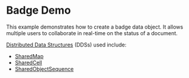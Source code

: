 
<Meta title="React Demos/Badge" component={FluidLoader} />

# Badge Demo

This example demonstrates how to create a badge data object. It allows multiple
users to collaborate in real-time on the status of a document.

<a href="https://ashy-mud-0acebac10.azurestaticapps.net/docs/concepts/dds/" target="_blank">Distributed Data Structures</a> (DDSs) used include:

* <a href="https://ashy-mud-0acebac10.azurestaticapps.net/apis/map/sharedmap/" target="_blank">SharedMap</a>
* <a href="https://ashy-mud-0acebac10.azurestaticapps.net/apis/cell/sharedcell/" target="_blank">SharedCell</a>
* <a href="https://ashy-mud-0acebac10.azurestaticapps.net/apis/sequence/sharedobjectsequence/" target="_blank">SharedObjectSequence</a>

<Story name="Demo">
  <FluidLoader factory={BadgeContainerFactory}></FluidLoader>
</Story>
